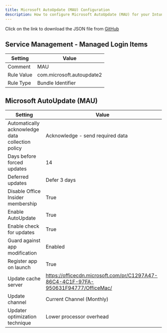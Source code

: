```yaml
---
title: Microsoft AutoUpdate (MAU) Configuration
description: How to configure Microsoft AutoUpdate (MAU) for your Intune tenant.
---
```



<Aside>
Click on the link to download the JSON file from <a href="https://github.com/SkipToTheEndpoint/OpenIntuneBaseline/blob/main/MACOS/NativeImport/MacOS%20-%20OIB%20-%20Microsoft%20AutoUpdate%20-%20D%20-%20MAU%20Configuration%20-%20v1.0.json" target="_blank">GitHub</a>
</Aside>

## Service Management - Managed Login Items

| Setting                                  | Value                                                                 |
|-------------------------------------------|-----------------------------------------------------------------------|
| Comment | MAU                                 |
| Rule Value | com.microsoft.autoupdate2                                  |
| Rule Type | Bundle Identifier                              |


## Microsoft AutoUpdate (MAU)

| Setting                                  | Value                                                                 |
|-------------------------------------------|-----------------------------------------------------------------------|
| Automatically acknowledge data collection policy | Acknowledge - send required data                                    |
| Days before forced updates                | 14                                                                  |
| Deferred updates                          | Defer 3 days                                                        |
| Disable Office Insider membership         | True                                                                |
| Enable AutoUpdate                          | True                                                                |
| Enable check for updates                  | True                                                                |
| Guard against app modification            | Enabled                                                             |
| Register app on launch                    | True                                                                |
| Update cache server                       | https://officecdn.microsoft.com/pr/C1297A47-86C4-4C1F-97FA-950631F94777/OfficeMac/ |
| Update channel                            | Current Channel (Monthly)                                           |
| Updater optimization technique            | Lower processor overhead                                            |
